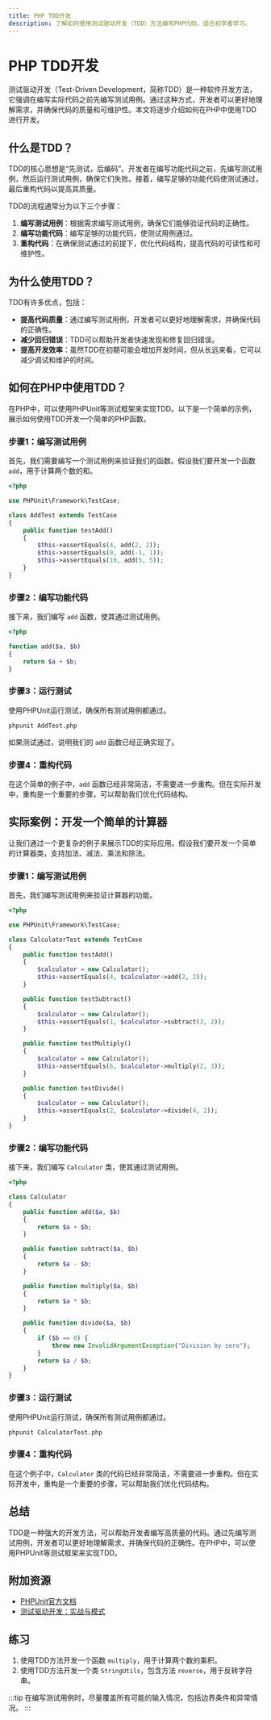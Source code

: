```yaml
---
title: PHP TDD开发
description: 了解如何使用测试驱动开发（TDD）方法编写PHP代码，适合初学者学习。
---
```


# PHP TDD开发

测试驱动开发（Test-Driven Development，简称TDD）是一种软件开发方法，它强调在编写实际代码之前先编写测试用例。通过这种方式，开发者可以更好地理解需求，并确保代码的质量和可维护性。本文将逐步介绍如何在PHP中使用TDD进行开发。

## 什么是TDD？

TDD的核心思想是“先测试，后编码”。开发者在编写功能代码之前，先编写测试用例，然后运行测试用例，确保它们失败。接着，编写足够的功能代码使测试通过，最后重构代码以提高其质量。

TDD的流程通常分为以下三个步骤：

1. **编写测试用例**：根据需求编写测试用例，确保它们能够验证代码的正确性。
2. **编写功能代码**：编写足够的功能代码，使测试用例通过。
3. **重构代码**：在确保测试通过的前提下，优化代码结构，提高代码的可读性和可维护性。

## 为什么使用TDD？

TDD有许多优点，包括：

- **提高代码质量**：通过编写测试用例，开发者可以更好地理解需求，并确保代码的正确性。
- **减少回归错误**：TDD可以帮助开发者快速发现和修复回归错误。
- **提高开发效率**：虽然TDD在初期可能会增加开发时间，但从长远来看，它可以减少调试和维护的时间。

## 如何在PHP中使用TDD？

在PHP中，可以使用PHPUnit等测试框架来实现TDD。以下是一个简单的示例，展示如何使用TDD开发一个简单的PHP函数。

### 步骤1：编写测试用例

首先，我们需要编写一个测试用例来验证我们的函数。假设我们要开发一个函数 `add`，用于计算两个数的和。

```php
<?php

use PHPUnit\Framework\TestCase;

class AddTest extends TestCase
{
    public function testAdd()
    {
        $this->assertEquals(4, add(2, 2));
        $this->assertEquals(0, add(-1, 1));
        $this->assertEquals(10, add(5, 5));
    }
}
```

### 步骤2：编写功能代码

接下来，我们编写 `add` 函数，使其通过测试用例。

```php
<?php

function add($a, $b)
{
    return $a + $b;
}
```

### 步骤3：运行测试

使用PHPUnit运行测试，确保所有测试用例都通过。

```bash
phpunit AddTest.php
```

如果测试通过，说明我们的 `add` 函数已经正确实现了。

### 步骤4：重构代码

在这个简单的例子中，`add` 函数已经非常简洁，不需要进一步重构。但在实际开发中，重构是一个重要的步骤，可以帮助我们优化代码结构。

## 实际案例：开发一个简单的计算器

让我们通过一个更复杂的例子来展示TDD的实际应用。假设我们要开发一个简单的计算器类，支持加法、减法、乘法和除法。

### 步骤1：编写测试用例

首先，我们编写测试用例来验证计算器的功能。

```php
<?php

use PHPUnit\Framework\TestCase;

class CalculatorTest extends TestCase
{
    public function testAdd()
    {
        $calculator = new Calculator();
        $this->assertEquals(4, $calculator->add(2, 2));
    }

    public function testSubtract()
    {
        $calculator = new Calculator();
        $this->assertEquals(1, $calculator->subtract(3, 2));
    }

    public function testMultiply()
    {
        $calculator = new Calculator();
        $this->assertEquals(6, $calculator->multiply(2, 3));
    }

    public function testDivide()
    {
        $calculator = new Calculator();
        $this->assertEquals(2, $calculator->divide(4, 2));
    }
}
```

### 步骤2：编写功能代码

接下来，我们编写 `Calculator` 类，使其通过测试用例。

```php
<?php

class Calculator
{
    public function add($a, $b)
    {
        return $a + $b;
    }

    public function subtract($a, $b)
    {
        return $a - $b;
    }

    public function multiply($a, $b)
    {
        return $a * $b;
    }

    public function divide($a, $b)
    {
        if ($b == 0) {
            throw new InvalidArgumentException("Division by zero");
        }
        return $a / $b;
    }
}
```

### 步骤3：运行测试

使用PHPUnit运行测试，确保所有测试用例都通过。

```bash
phpunit CalculatorTest.php
```

### 步骤4：重构代码

在这个例子中，`Calculator` 类的代码已经非常简洁，不需要进一步重构。但在实际开发中，重构是一个重要的步骤，可以帮助我们优化代码结构。

## 总结

TDD是一种强大的开发方法，可以帮助开发者编写高质量的代码。通过先编写测试用例，开发者可以更好地理解需求，并确保代码的正确性。在PHP中，可以使用PHPUnit等测试框架来实现TDD。

## 附加资源

- [PHPUnit官方文档](https://phpunit.de/documentation.html)
- [测试驱动开发：实战与模式](https://www.oreilly.com/library/view/test-driven-development/0321146530/)

## 练习

1. 使用TDD方法开发一个函数 `multiply`，用于计算两个数的乘积。
2. 使用TDD方法开发一个类 `StringUtils`，包含方法 `reverse`，用于反转字符串。

:::tip
在编写测试用例时，尽量覆盖所有可能的输入情况，包括边界条件和异常情况。
:::